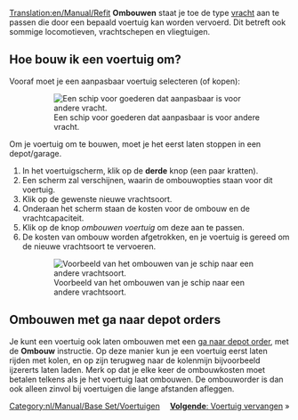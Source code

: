 [[Translation:en/Manual/Refit]]
{{nl/Manual/Tutorial}}
'''Ombouwen''' staat je toe de type [[nl/Manual/Vracht|vracht]] aan te passen die door een bepaald voertuig kan worden vervoerd. Dit betreft ook sommige locomotieven, vrachtschepen en vliegtuigen.

== Hoe bouw ik een voertuig om? ==
Vooraf moet je een aanpasbaar voertuig selecteren (of kopen):
:[[File:en/Manual/Refitable ship.png|none|frame|Een schip voor goederen dat aanpasbaar is voor andere vracht.]]

Om je voertuig om te bouwen, moet je het eerst laten stoppen in een depot/garage.

#In het voertuigscherm, klik op de '''derde''' knop (een paar kratten).
#Een scherm zal verschijnen, waarin de ombouwopties staan voor dit voertuig.
#Klik op de gewenste nieuwe vrachtsoort.
#Onderaan het scherm staan de kosten voor de ombouw en de vrachtcapaciteit.
#Klik op de knop ''ombouwen voertuig'' om deze aan te passen.
#De kosten van ombouw worden afgetrokken, en je voertuig is gereed om de nieuwe vrachtsoort te vervoeren.
:[[File:en/Manual/Refit ship.png|none|frame|Voorbeeld van het ombouwen van je schip naar een andere vrachtsoort.]]

== Ombouwen met ga naar depot orders == 
Je kunt een voertuig ook laten ombouwen met een [[nl/Archive/Manual/Settings/Sta ga naar depot orders toe|ga naar depot order]], met de '''Ombouw''' instructie. Op deze manier kun je een voertuig eerst laten rijden met kolen, en op zijn terugweg naar de kolenmijn bijvoorbeeld ijzererts laten laden. Merk op dat je elke keer de ombouwkosten moet betalen telkens als je het voertuig laat ombouwen. De ombouworder is dan ook alleen zinvol bij voertuigen die lange afstanden afleggen.

<span style="float: right">[[nl/Manual/Voertuig vervangen|'''Volgende''': Voertuig vervangen]] &raquo;</span>


[[Category:nl/Manual/Base Set/Voertuigen]]